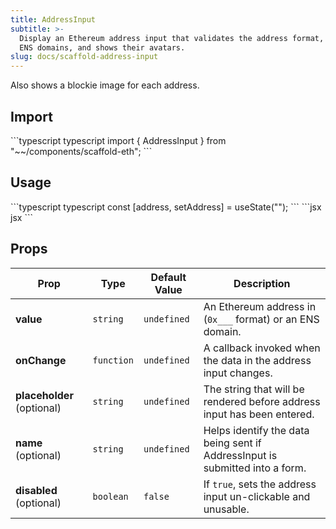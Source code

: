 ```yaml
---
title: AddressInput
subtitle: >-
  Display an Ethereum address input that validates the address format, resolves
  ENS domains, and shows their avatars.
slug: docs/scaffold-address-input
---
```



Also shows a blockie image for each address.

## Import

<CodeGroup>
  ```typescript typescript
  import { AddressInput } from "~~/components/scaffold-eth";
  ```
</CodeGroup>

## Usage

<CodeGroup>
  ```typescript typescript
  const [address, setAddress] = useState("");
  ```
</CodeGroup>

<CodeGroup>
  ```jsx jsx
  <AddressInput onChange={setAddress} value={address} placeholder="Input your address" />
  ```
</CodeGroup>

## Props

| Prop                       | Type       | Default Value | Description                                                                  |
| -------------------------- | ---------- | ------------- | ---------------------------------------------------------------------------- |
| **value**                  | `string`   | `undefined`   | An Ethereum address in (`0x___` format) or an ENS domain.                    |
| **onChange**               | `function` | `undefined`   | A callback invoked when the data in the address input changes.               |
| **placeholder** (optional) | `string`   | `undefined`   | The string that will be rendered before address input has been entered.      |
| **name** (optional)        | `string`   | `undefined`   | Helps identify the data being sent if AddressInput is submitted into a form. |
| **disabled** (optional)    | `boolean`  | `false`       | If `true`, sets the address input un-clickable and unusable.                 |
